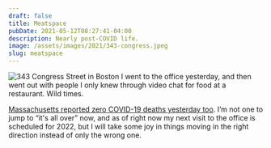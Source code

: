 ```yaml
---
draft: false
title: Meatspace
pubDate: 2021-05-12T08:27:41-04:00
description: Nearly post-COVID life.
image: /assets/images/2021/343-congress.jpeg
slug: meatspace
---
```

![343 Congress Street in Boston](/assets/images/2021/343-congress.jpeg)
I went to the office yesterday, and then went out with people I only knew through video chat for food at a restaurant. Wild times.

[Massachusetts reported zero COVID-19 deaths yesterday too](https://www.wwlp.com/news/health/coronavirus-local-impact/massachusetts-covid-19-dashboard-no-new-deaths-472-new-cases/). I’m not one to jump to “it's all over” now, and as of right now my next visit to the office is scheduled for 2022, but I will take some joy in things moving in the right direction instead of only the wrong one.
